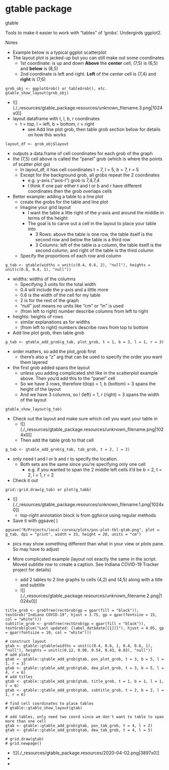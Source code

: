 # gtable package

gtable

Tools to make it easier to work with "tables" of 'grobs'. Undergirds ggplot2.

Notes

* Example below is a typical ggplot scatterplot
* The layout plot is jacked-up but you can still make out some coordinates
	* 1st coordinate: is up and down **Above** the **center** cell, (7,5) is (6,5) and **below** is (8,5)
	* 2nd coordinate is left and right. **Left** of the center cell is (7,4) and **right** is (7,6)

```
grob_obj <- ggplotGrob() or tableGrob(), etc.
gtable_show_layout(grob_obj)
```

* ![](./_resources/gtable_package.resources/unknown_filename.3.png|1024x0]]
* layout dataframe with t, l, b, r coordinates
	* t = top, l = left, b = bottom, r = right
		* see Add line plot grob, then table grob section below for details on how this works

```
layout_df <- grob_obj$layout
```

* outputs a data.frame of cell coordinates for each grob of the graph
* the (7,5) cell above is called the "panel" grob (which is where the points of scatter plot go)
	* In layout\_df, it has cell coordinates t = 7, l = 5, b = 7, r = 5
	* Except for the background grob, all grobs repeat the 2 coordinates
		* e.g. y-axis ("axis-l") grob is 7,4,7,4
		* I think if one pair either t and l or b and r have different coordinates then the grob overlaps cells

* Better example: adding a table to a line plot
	* create the grobs for the table and line plot
	* Imagine your grid layout
		* I want the table a litte right of the y-axis and around the middle in terms of the height
		* The goal is to carve out a cell in the layout to place your table into
			* 3 Rows: above the table is one row, the table itself is the second row and below the table is a third row
			* 3 Columns: left of the table is a column, the table itself is the second column, and right of the table is the third column
	* Specify the proportions of each row and column

```
g_tab <- gtable(widths = unit(c(0.4, 0.6, 2), "null"), heights = unit(c(0.8, 0.4, 1), "null"))
```

* widths: widths of the columns
	* Specifying 3 units for the total width
	* 0.4 will include the y-axis and a little more
	* 0.6 is the width of the cell for my table
	* 2 is for the rest of the graph
	* "null" just means no units like "cm" or "in" is used
	* (from left to right) number describe columns from left to right
* heights: heights of rows
	* similar explanations as for widths
	* (from left to right) numbers describe rows from top to bottom

* Add line plot grob, then table grob

```
g_tab <- gtable_add_grob(g_tab, plot_grob, t = 1, b = 3, l = 1, r = 3)
```

* order matters, so add the plot\_grob first
	* there's also a "z" arg that can be used to specify the order you want them layered
* the first grob added spans the layout
	* unless you adding complicated shit like in the scatterplot example above. Then you'd add this to the "panel" cell
	* So we have 3 rows, therefore t(top) = 1, b (bottom) = 3 spans the height of the layout
	* And we have 3 columns, so l (left) = 1, r (right) = 3 spans the width of the layout

```
gtable_show_layout(g_tab)
```

* Check out the layout and make sure which cell you want your table in
	* ![](./_resources/gtable_package.resources/unknown_filename.png|1024x0]]
	* Then add the table grob to that cell

```
g_tab <- gtable_add_grob(g_tab, tab_grob, t = 2, l = 2)
```

* only need t and l or b and r to specify the location.
	* Both sets are the same since you're specifying only one cell
		* e.g. if you wanted to span the 2 middle left cells it'd be b = 2, t = 2, l = 1, r = 2

* Check it out

```
grid::grid.draw(g_tab) or plot(g_tabb)
```

* ![](./_resources/gtable_package.resources/unknown_filename.1.png|1024x0]]
	* top-right annotation block is from ggforce using regular methods
* Save it with ggsave( )

```
ggsave("R/Projects/local-corona/plots/pos-plot-tbl-gtab.png", plot = g_tab, dpi = "print", width = 33, height = 20, units = "cm")
```

* pics may show something different than what in your view or plots pane. So may have to adjust

* More complicated example (layout not exactly the same in the script. Moved subtitle row to create a caption. See Indiana COVID-19 Tracker project for details)
	* add 2 tables to 2 line graphs to cells (4,2) and (4,5) along with a title and subtitle
	* ![](./_resources/gtable_package.resources/unknown_filename.2.png|1024x0]]

```
title_grob <- grobTree(rectGrob(gp = gpar(fill = "black")), textGrob("Indiana COVID-19", hjust = 3.75, gp = gpar(fontsize = 15, col = "white")))
subtitle_grob <- grobTree(rectGrob(gp = gpar(fill = "black")), textGrob(glue("Last updated: {label_dat$date[[1]]}"), hjust = 4.05, gp = gpar(fontsize = 10, col = "white")))

# construct layout
gtab <- gtable::gtable(widths = unit(c(0.4, 0.6, 1, 0.4, 0.6, 1), "null"), heights = unit(c(0.12, 0.08, 0.54, 0.43, 0.83), "null"))
# add plots
gtab <- gtable::gtable_add_grob(gtab, pos_plot_grob, t = 3, b = 5, l = 1, r = 3)
gtab <- gtable::gtable_add_grob(gtab, dea_plot_grob, t = 3, b = 5, l = 4, r = 6)
# add titles
gtab <- gtable::gtable_add_grob(gtab, title_grob, t = 1, b = 1, l = 1, r = 6)
gtab <- gtable::gtable_add_grob(gtab, subtitle_grob, t = 2, b = 2, l = 1, r = 6)

# find cell coordinates to place tables
# gtable::gtable_show_layout(gtab)

# add tables, only need two coord since we don't want to table to span more than one cell
gtab <- gtable::gtable_add_grob(gtab, pos_tab_grob, t = 4, l = 2)
gtab <- gtable::gtable_add_grob(gtab, dea_tab_grob, t = 4, l = 5)

# grid.draw(gtab)
# grid.newpage()

```

* ![](./_resources/gtable_package.resources/2020-04-02.png|3897x0]]
* 
* 



